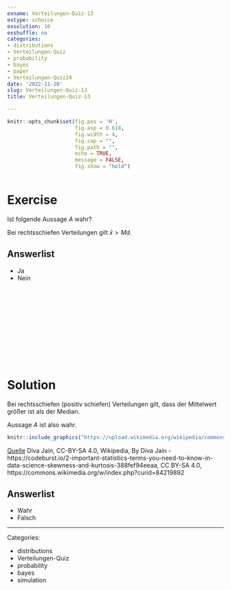 ```yaml
---
exname: Verteilungen-Quiz-13
extype: schoice
exsolution: 10
exshuffle: no
categories:
- distributions
- Verteilungen-Quiz
- probability
- bayes
- paper
- Verteilungen-Quiz24
date: '2022-11-20'
slug: Verteilungen-Quiz-13
title: Verteilungen-Quiz-13

---
```






```r
knitr::opts_chunk$set(fig.pos = 'H',
                      fig.asp = 0.618,
                      fig.width = 4,
                      fig.cap = "", 
                      fig.path = "",
                      echo = TRUE,
                      message = FALSE,
                      fig.show = "hold")



```






# Exercise

Ist folgende Aussage $A$ wahr?

Bei rechtsschiefen Verteilungen gilt $\bar{x} \gt Md$.


Answerlist
----------
* Ja
* Nein



</br>
</br>
</br>
</br>
</br>
</br>
</br>
</br>
</br>
</br>

# Solution

Bei rechtsschiefen (positiv schiefen) Verteilungen gilt,
dass der Mittelwert größer ist als der Median.

Aussage $A$ ist also wahr.


```r
knitr::include_graphics("https://upload.wikimedia.org/wikipedia/commons/c/cc/Relationship_between_mean_and_median_under_different_skewness.png")
```

[Quelle](https://en.wikipedia.org/wiki/Skewness#/media/File:Relationship_between_mean_and_median_under_different_skewness.png) Diva Jain, CC-BY-SA 4.0, Wikipedia, By Diva Jain - https://codeburst.io/2-important-statistics-terms-you-need-to-know-in-data-science-skewness-and-kurtosis-388fef94eeaa, CC BY-SA 4.0, https://commons.wikimedia.org/w/index.php?curid=84219892




Answerlist
----------





* Wahr
* Falsch





---

Categories: 

- distributions
- Verteilungen-Quiz
- probability
- bayes
- simulation

